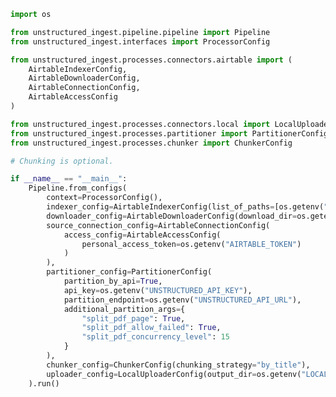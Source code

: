 ```python Python Ingest
import os

from unstructured_ingest.pipeline.pipeline import Pipeline
from unstructured_ingest.interfaces import ProcessorConfig

from unstructured_ingest.processes.connectors.airtable import (
    AirtableIndexerConfig,
    AirtableDownloaderConfig,
    AirtableConnectionConfig,
    AirtableAccessConfig
)

from unstructured_ingest.processes.connectors.local import LocalUploaderConfig
from unstructured_ingest.processes.partitioner import PartitionerConfig
from unstructured_ingest.processes.chunker import ChunkerConfig

# Chunking is optional.

if __name__ == "__main__":
    Pipeline.from_configs(
        context=ProcessorConfig(),
        indexer_config=AirtableIndexerConfig(list_of_paths=[os.getenv("AIRTABLE_PATHS")]),
        downloader_config=AirtableDownloaderConfig(download_dir=os.getenv("LOCAL_FILE_DOWNLOAD_DIR")),
        source_connection_config=AirtableConnectionConfig(
            access_config=AirtableAccessConfig(
                personal_access_token=os.getenv("AIRTABLE_TOKEN")
            )
        ),
        partitioner_config=PartitionerConfig(
            partition_by_api=True,
            api_key=os.getenv("UNSTRUCTURED_API_KEY"),
            partition_endpoint=os.getenv("UNSTRUCTURED_API_URL"),
            additional_partition_args={
                "split_pdf_page": True,
                "split_pdf_allow_failed": True,
                "split_pdf_concurrency_level": 15
            }
        ),
        chunker_config=ChunkerConfig(chunking_strategy="by_title"),
        uploader_config=LocalUploaderConfig(output_dir=os.getenv("LOCAL_FILE_OUTPUT_DIR"))
    ).run()
```